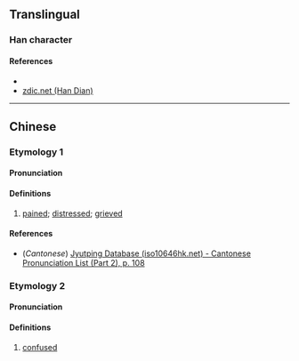 {{character info/new}}
==Translingual==

===Han character===
{{Han char|rn=61|rad=心|as=08|sn=11|four=|canj=PIRM|ids=⿰忄或}}

====References====
* {{Han ref|kx=0390.330|dkj=10788|dj=0725.010|hdz=42314.040|uh=60D0|ud=24784}}
* [http://www.zdic.net/z/19/js/60D0.htm zdic.net (Han Dian)]

----

==Chinese==
{{zh-forms}}

===Etymology 1===

====Pronunciation====
{{zh-pron
|m=yù
|c=wik6
|mc=
|oc=
|ma=
|cat=a
}}

====Definitions====
{{zh-hanzi}}

# [[pained]]; [[distressed]]; [[grieved]]

====References====
* (''Cantonese'') [http://www.iso10646hk.net/jp/document/download.jsp Jyutping Database (iso10646hk.net) - Cantonese Pronunciation List (Part 2), p. 108]

===Etymology 2===

====Pronunciation====
{{zh-pron
|m=xù
|c=
|ma=
|cat=a
}}

====Definitions====
{{zh-hanzi}}

# [[confused]]